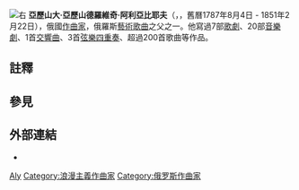 {{unreferenced|time=2016-11-28T12:53:16+00:00}}
[[File:Alyabyev_Aleksandr_Aleksandrovich.jpg|右]]
'''亞歷山大·亞歷山德羅維奇·阿利亞比耶夫'''（{{lang-ru|Алекса́ндр Алекса́ндрович Аля́бьев|Alexander Aleksandrovich Alyabyev}}{{NoteTag|也寫作Alabiev或Alabieff。}}，{{bd|1787年|8月15日|1851年|3月6日}}，舊曆1787年8月4日 - 1851年2月22日），俄國[[作曲家|作曲家]]，俄羅斯[[藝術歌曲|藝術歌曲]]之父之一。他寫過7部[[歌劇|歌劇]]、20部[[音樂劇|音樂劇]]、1首[[交響曲|交響曲]]、3首[[弦樂四重奏|弦樂四重奏]]、超過200首歌曲等作品。

== 註釋 ==
{{NoteFoot}}

== 參見 ==
{{portal|古典音樂}}

== 外部連結 ==
* {{IMSLP|id=Alyabyev, Aleksandr}}

[[Category:19世紀古典音樂作曲家|Aly]]
[[Category:浪漫主義作曲家|Category:浪漫主義作曲家]]
[[Category:俄罗斯作曲家|Category:俄罗斯作曲家]]